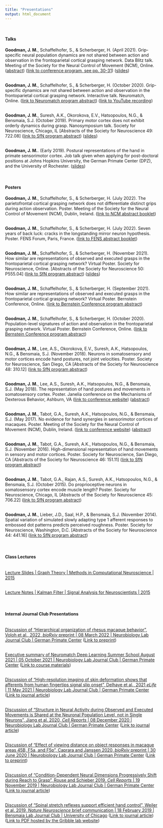 ```yaml
---
title: "Presentations"
output: html_document
---
```


<link rel="stylesheet" href="styles.css" type="text/css">
<link rel="stylesheet" href="./css/academicons.min.css"/>


<br>
<h4>Talks</h4>
<b>Goodman, J. M.</b>, Schaffelhofer, S., & Scherberger, H. (April 2021). Grip-specific neural population dynamics are not shared between action and observation in the
frontoparietal cortical grasping network. Data Blitz talk. Meeting of the Society for the Neural Control of Movement (NCM), Online. ([abstract](abstract_ncm2021.html)) ([link to conference program, see pp. 30-31](files/NCM2021.pdf)) ([slides](files/Regular-Presentations/BlitzTalk_19042021.pdf))<br><br>

<b>Goodman, J. M.</b>, Schaffelhofer, S., & Scherberger, H. (October 2020). Grip-specific dynamics are not shared between action and observation in the frontoparietal cortical grasping network. Interactive talk. Neuromatch, Online. ([link to Neuromatch program abstract](https://neuromatch.io/abstract/?submission_id=rec7oHoU7zBy5lR1l)) ([link to YouTube recording](https://www.youtube.com/watch?v=8S1F-fsPEvA)) <br><br>

<b>Goodman, J. M.</b>, Suresh, A.K., Okorokova, E.V., Hatsopoulos, N.G., & Bensmaia, S.J. (October 2019). Primary motor cortex does not exhibit orderly dynamics during grasp. Nanosymposium talk. Society for Neuroscience, Chicago, IL [Abstracts of the Society for Neuroscience 49: 722.08] ([link to SfN program abstract](https://www.abstractsonline.com/pp8/#!/7883/presentation/65658)) ([slides](files/Regular-Presentations/Rotational_Dynamics_Talk_JMG_2019_10_17.pdf))<br><br>

<b>Goodman, J. M.</b>. (Early 2019). Postural representations of the hand in primate sensorimotor cortex. Job talk given when applying for post-doctoral positions at Johns Hopkins University, the German Primate Center (DPZ), and the University of Rochester. ([slides](files/Regular-Presentations/Job_Talk_2019_02_11.pdf)) <br><br>
<br>

<h4>Posters</h4>
<b>Goodman, J. M.</b>, Schaffelhofer, S., & Scherberger, H. (July 2022). The parietofrontal cortical grasping network does not differentiate distinct grips during action observation. Poster. Meeting of the Society for the Neural Control of Movement (NCM), Dublin, Ireland. ([link to NCM abstract booklet](https://ncm-society.org/wp-content/uploads/2022/07/NCMAbstractBook.pdf))<br><br>

<b>Goodman, J. M.</b>, Schaffelhofer, S., & Scherberger, H. (July 2022). Seven years of back luck: cracks in the longstanding mirror neuron hypothesis. Poster. FENS Forum, Paris, France. ([link to FENS abstract booklet](https://kenesvm.azureedge.net/public/general/FENS2022.pdf))<br><br>

<b>Goodman, J. M.</b>, Schaffelhofer, S., & Scherberger, H. (November 2021). How similar are representations of observed and executed grasps in the frontoparietal cortical grasping network? Virtual Poster. Society for Neuroscience, Online. [Abstracts of the Society for Neuroscience 50: P555.04] ([link to SfN program abstract](https://www.abstractsonline.com/pp8/#!/10485/presentation/19054)) ([slides](files/Regular-Presentations/Mirror2021_SFN_forpresentation.pdf))<br><br>

<b>Goodman, J. M.</b>, Schaffelhofer, S., & Scherberger, H. (September 2021). How similar are representations of observed and executed grasps in the frontoparietal cortical grasping network? Virtual Poster. Bernstein Conference, Online. ([link to Bernstein Conference program abstract](https://abstracts.g-node.org/conference/BC21/abstracts#/uuid/04617b1f-94cc-4ae4-bcc7-888e9aa6de7e))<br><br>

<b>Goodman, J. M.</b>, Schaffelhofer, S., & Scherberger, H. (October 2020). Population-level signatures of action and observation in the frontoparietal grasping network. Virtual Poster. Bernstein Conference, Online. ([link to Bernstein Conference program abstract](https://abstracts.g-node.org/conference/BC20/abstracts#/uuid/4edb7e77-9c07-4db7-869b-ebff5ac0d02d))<br><br>

<b>Goodman, J. M.</b>, Lee, A.S., Okorokova, E.V., Suresh, A.K., Hatsopoulos, N.G., & Bensmaia, S.J. (November 2018). Neurons in somatosensory and motor cortices encode hand postures, not joint velocities. Poster. Society for Neuroscience, San Diego, CA [Abstracts of the Society for Neuroscience 48: 310.12] ([link to SfN program abstract](https://www.abstractsonline.com/pp8/#!/4649/presentation/2223))<br><br>

<b>Goodman, J. M.</b>, Lee, A.S., Suresh, A.K., Hatsopoulos, N.G., & Bensmaia, S.J. (May 2018). The representation of hand postures and movements in somatosensory cortex. Poster. Janelia conference on the Mechanisms of Dexterous Behavior, Ashburn, VA ([link to conference website](https://www.janelia.org/you-janelia/conferences/mechanisms-dexterous-behavior)) ([abstract](abstract_janelia.html))<br><br>

<b>Goodman, J. M.</b>, Tabot, G.A., Suresh, A.K., Hatsopoulos, N.G., & Bensmaia, S.J. (May 2017). No evidence for hand synergies in sensorimotor cortices of macaques. Poster. Meeting of the Society for the Neural Control of Movement (NCM), Dublin, Ireland. ([link to conference website](https://ncm-society.org/meeting-history/)) ([abstract](abstract_ncm.html))<br><br>

<b>Goodman, J. M.</b>, Tabot, G.A., Suresh, A.K., Hatsopoulos, N.G., & Bensmaia, S.J. (November 2016). High-dimensional representation of hand movements in sensory and motor cortices. Poster. Society for Neuroscience, San Diego, CA [Abstracts of the Society for Neuroscience 46: 151.11] ([link to SfN program abstract](https://www.abstractsonline.com/pp8/index.html#!/4071/presentation/18558))<br><br>

<b>Goodman, J. M.</b>, Tabot, G.A., Rajan, A.S., Suresh, A.K., Hatsopoulos, N.G., & Bensmaia, S.J. (October 2015). Do proprioceptive neurons in somatosensory cortex encode muscle length? Poster. Society for Neuroscience, Chicago, IL [Abstracts of the Society for Neuroscience 45: 706.22] ([link to SfN program abstract](https://www.abstractsonline.com/Plan/ViewAbstract.aspx?sKey=8f4e9605-764e-4cdf-9ce4-aeaeb37f00da&cKey=758e5fa6-12e3-4516-84d8-b0b4893bdf96&mKey=%7bD0FF4555-8574-4FBB-B9D4-04EEC8BA0C84%7d))<br><br>

<b>Goodman, J. M.</b>, Lieber, J.D., Saal, H.P., & Bensmaia, S.J. (November 2014). Spatial variation of simulated slowly adapting type 1 afferent responses to embossed dot patterns predicts perceived roughness. Poster. Society for Neuroscience, Washington, D.C. [Abstracts of the Society for Neuroscience 44: 441.16] ([link to SfN program abstract](https://www.abstractsonline.com/Plan/ViewAbstract.aspx?sKey=d2d5f234-0ab5-4eb3-9400-51d2702c1327&cKey=5f54a8fe-aa44-47a3-97b2-1bcad3dfa5be&mKey=%7b54C85D94-6D69-4B09-AFAA-502C0E680CA7%7d))<br><br>
<br>

<h4>Class Lectures</h4>
<br>
[Lecture Slides | Graph Theory | Methods in Computational Neuroscience | 2015](files/course-materials/Methods-in-Comp-Neuro/GraphTheoryLecture_JMG_.pdf)
<br>

<br>
[Lecture Notes | Kalman Filter | Signal Analysis for Neuroscientists | 2015](files/course-materials/Signal-analysis-for-neuroscientists/Kalman-Filter-Handout.pdf)
<br><br>
<br>

<h4>Internal Journal Club Presentations</h4>
<br>
[Discussion of "Hierarchical organization of rhesus macaque behavior", Voloh et al., 2022, *bioRxiv* preprint | 08 March 2022 | Neurobiology Lab Journal Club | German Primate Center](files/JC-presentations/DPZ-NBL-JC-08-03-2022.pdf) ([Link to preprint](https://www.biorxiv.org/content/10.1101/2021.11.15.468721v1))
<br>

<br>
[Executive summary of Neuromatch Deep Learning Summer School August 2021 | 05 October 2021 | Neurobiology Lab Journal Club | German Primate Center](files/JC-presentations/Neuromatch-Executive-Summary_05102021.pdf) ([Link to course materials](deeplearning.neuromatch.io))
<br>

<br>
[Discussion of "High-resolution imaging of skin deformation shows that afferents from human fingertips signal slip onset", Delhaye et al., 2021 *eLife* | 11 May 2021 | Neurobiology Lab Journal Club | German Primate Center](files/JC-presentations/Delhaye_etal_2021_.pdf) ([Link to journal article](https://elifesciences.org/articles/64679))
<br>

<br>
[Discussion of "Structure in Neural Activity during Observed and Executed Movements is Shared at the Neuronal Population Level, not in Single Neurons", Jiang et al. 2020, *Cell Reports* | 08 December 2020 | Neurobiology Lab Journal Club | German Primate Center](files/JC-presentations/NBL-JC-08-12-2020-Jiang-Saggar-Ryu-Shenoy-Kao-2020-Cell-Reports-07122020.pdf) ([Link to journal article](https://www.sciencedirect.com/science/article/pii/S2211124720309918))
<br>

<br>
[Discussion of "Effect of viewing distance on object responses in macaque areas 45B, F5a, and F5p", Caprara and Janssen 2020, *bioRxiv* preprint | 30 June 2020 | Neurobiology Lab Journal Club | German Primate Center](files/Capara-and-Janssen-2020-Effect-of-viewing-distance-in-frontal-cortex.pdf) ([Link to preprint](https://www.biorxiv.org/content/10.1101/2020.05.04.070862v1))
<br>

<br>
[Discussion of "Condition-Dependent Neural Dimensions Progressively Shift during Reach to Grasp", Rouse and Schieber 2019, *Cell Reports* | 19 November 2019 | Neurobiology Lab Journal Club | German Primate Center](files/JMG_JC_2019_11_19.pdf) ([Link to journal article](https://www.sciencedirect.com/science/article/pii/S2211124718318333))
<br>

<br>
[Discussion of "Spinal stretch reflexes support efficient hand control", Weiler et al. 2019, *Nature Neuroscience* brief communication | 18 February 2019 | Bensmaia Lab Journal Club | University of Chicago](files/Pruszynski-nature-neuro-18022019.pdf) ([Link to journal article](https://www.nature.com/articles/s41593-019-0336-0)) ([Link to PDF hosted by the Gribble lab website](https://gribblelab.org/assets/publications/2019_Weiler_NatNeurosci.pdf))
<br>